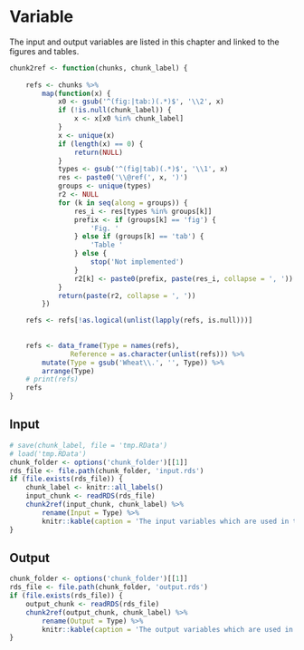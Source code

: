 # Variable {#cha:variable}

The input and output variables are listed in this chapter and linked to the figures and tables.

```r

chunk2ref <- function(chunks, chunk_label) {
    
    refs <- chunks %>% 
        map(function(x) {
            x0 <- gsub('^(fig:|tab:)(.*)$', '\\2', x)
            if (!is.null(chunk_label)) {
                x <- x[x0 %in% chunk_label]
            }
            x <- unique(x)
            if (length(x) == 0) {
                return(NULL)
            }
            types <- gsub('^(fig|tab)(.*)$', '\\1', x)
            res <- paste0('\\@ref(', x, ')')
            groups <- unique(types)
            r2 <- NULL
            for (k in seq(along = groups)) {
                res_i <- res[types %in% groups[k]]
                prefix <- if (groups[k] == 'fig') {
                    'Fig. '
                } else if (groups[k] == 'tab') {
                    'Table '
                } else {
                    stop('Not implemented')
                }
                r2[k] <- paste0(prefix, paste(res_i, collapse = ', '))
            }
            return(paste(r2, collapse = ', '))
        }) 

    refs <- refs[!as.logical(unlist(lapply(refs, is.null)))]
    
    
    refs <- data_frame(Type = names(refs),
               Reference = as.character(unlist(refs))) %>% 
        mutate(Type = gsub('Wheat\\.', '', Type)) %>%
        arrange(Type)
    # print(refs)
    refs
}

```

## Input {#sec:variable-input}

```r
# save(chunk_label, file = 'tmp.RData')
# load('tmp.RData')
chunk_folder <- options('chunk_folder')[[1]]
rds_file <- file.path(chunk_folder, 'input.rds')
if (file.exists(rds_file)) {
    chunk_label <- knitr::all_labels()
    input_chunk <- readRDS(rds_file)
    chunk2ref(input_chunk, chunk_label) %>%
        rename(Input = Type) %>% 
        knitr::kable(caption = 'The input variables which are used in this documentation. The prefix of `Wheat.` is removed from all variables.')
}
```



## Output {#sec:variable-output}

```r
chunk_folder <- options('chunk_folder')[[1]]
rds_file <- file.path(chunk_folder, 'output.rds')
if (file.exists(rds_file)) {
    output_chunk <- readRDS(rds_file)
    chunk2ref(output_chunk, chunk_label) %>%
        rename(Output = Type) %>% 
        knitr::kable(caption = 'The output variables which are used in this documentation. The prefix of `Wheat.` is removed from all variables.')
}
```

